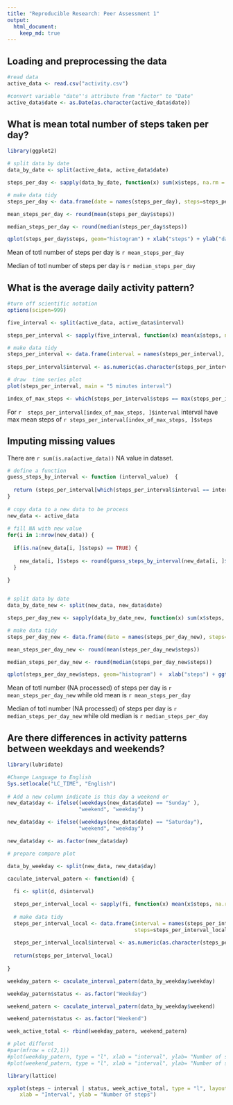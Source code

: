 ```yaml
---
title: "Reproducible Research: Peer Assessment 1"
output: 
  html_document:
    keep_md: true
---
```



## Loading and preprocessing the data

```r

#read data
active_data <- read.csv("activity.csv")

#convert variable "date"'s attribute from "factor" to "Date"
active_data$date <- as.Date(as.character(active_data$date))


```

## What is mean total number of steps taken per day?

```r

library(ggplot2)

# split data by date
data_by_date <- split(active_data, active_data$date)

steps_per_day <- sapply(data_by_date, function(x) sum(x$steps, na.rm = TRUE))

# make data tidy
steps_per_day <- data.frame(date = names(steps_per_day), steps=steps_per_day, row.names = NULL)

mean_steps_per_day <- round(mean(steps_per_day$steps))

median_steps_per_day <- round(median(steps_per_day$steps))

qplot(steps_per_day$steps, geom="histogram") + xlab("steps") + ylab("days") + ggtitle("Steps per day") + scale_x_continuous(breaks = seq(0, 25000, by = 5000))


```

Mean of totl number of steps per day is  `r mean_steps_per_day`

Median of totl number of steps per day is  `r median_steps_per_day`

## What is the average daily activity pattern?

```r

#turn off scientific notation
options(scipen=999)

five_interval <- split(active_data, active_data$interval)

steps_per_interval <- sapply(five_interval, function(x) mean(x$steps, na.rm = TRUE))

# make data tidy
steps_per_interval <- data.frame(interval = names(steps_per_interval), steps=steps_per_interval, row.names = NULL)
 
steps_per_interval$interval <- as.numeric(as.character(steps_per_interval$interval))

# draw  time series plot
plot(steps_per_interval, main = "5 minutes interval")  

index_of_max_steps <- which(steps_per_interval$steps == max(steps_per_interval$steps))


```

For `r  steps_per_interval[index_of_max_steps, ]$interval` interval have max mean steps of  `r steps_per_interval[index_of_max_steps, ]$steps`


## Imputing missing values

There are `r sum(is.na(active_data))` NA value in dataset.

```r

# define a function
guess_steps_by_interval <- function (interval_value)  {
  
  return (steps_per_interval[which(steps_per_interval$interval == interval_value), ]$steps)
}
 
# copy data to a new data to be process
new_data <- active_data
 
# fill NA with new value
for(i in 1:nrow(new_data)) {
  
  if(is.na(new_data[i, ]$steps) == TRUE) {
    
    new_data[i, ]$steps <- round(guess_steps_by_interval(new_data[i, ]$interval))
  }
  
}


# split data by date
data_by_date_new <- split(new_data, new_data$date)

steps_per_day_new <- sapply(data_by_date_new, function(x) sum(x$steps, na.rm = TRUE))

# make data tidy
steps_per_day_new <- data.frame(date = names(steps_per_day_new), steps=steps_per_day_new, row.names = NULL)

mean_steps_per_day_new <- round(mean(steps_per_day_new$steps))

median_steps_per_day_new <- round(median(steps_per_day_new$steps))

qplot(steps_per_day_new$steps, geom="histogram") +  xlab("steps") + ggtitle("Steps per day (Fill Missing Value)")

```

Mean of totl number (NA processed) of steps per day is  `r mean_steps_per_day_new` while old mean is `r mean_steps_per_day`

Median of totl number (NA processed) of steps per day is  `r median_steps_per_day_new` while old median is  `r median_steps_per_day`

## Are there differences in activity patterns between weekdays and weekends?

```r
library(lubridate)

#Change Language to English
Sys.setlocale("LC_TIME", "English")
 
# Add a new column indicate is this day a weekend or
new_data$day <- ifelse((weekdays(new_data$date) == "Sunday" ), 
                       "weekend", "weekday")

new_data$day <- ifelse((weekdays(new_data$date) == "Saturday"), 
                       "weekend", "weekday")

new_data$day <- as.factor(new_data$day)

# prepare compare plot

data_by_weekday <- split(new_data, new_data$day)

caculate_interval_patern <- function(d) {
  
  fi <- split(d, d$interval)

  steps_per_interval_local <- sapply(fi, function(x) mean(x$steps, na.rm = TRUE))
  
  # make data tidy
  steps_per_interval_local <- data.frame(interval = names(steps_per_interval_local), 
                                         steps=steps_per_interval_local, row.names = NULL)
   
  steps_per_interval_local$interval <- as.numeric(as.character(steps_per_interval_local$interval))
  
  return(steps_per_interval_local)
  
}

weekday_patern <- caculate_interval_patern(data_by_weekday$weekday)

weekday_patern$status <- as.factor("Weekday")

weekend_patern <- caculate_interval_patern(data_by_weekday$weekend)

weekend_patern$status <- as.factor("Weekend")

week_active_total <- rbind(weekday_patern, weekend_patern)

# plot differnt
#par(mfrow = c(2,1))
#plot(weekday_patern, type = "l", xlab = "interval", ylab= "Number of steps", main = "weekday")
#plot(weekend_patern, type = "l", xlab = "interval", ylab= "Number of steps", main = "weekend")

library(lattice)

xyplot(steps ~ interval | status, week_active_total, type = "l", layout = c(1, 2), 
    xlab = "Interval", ylab = "Number of steps")

```






